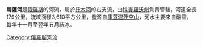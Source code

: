 '''烏薩河'''是[[俄羅斯|俄羅斯]]的河流，屬於[[托木河|托木河]]的右支流，由[[科麥羅沃州|科麥羅沃州]]負責管轄，河道全長179公里，流域面積3,610平方公里，發源自[[庫茲涅茨克山|庫茲涅茨克山]]，河水主要來自融雪，每年十一月至翌年五月結冰。

{{Russia-geo-stub}}
[[Category:俄羅斯河流|Category:俄羅斯河流]]